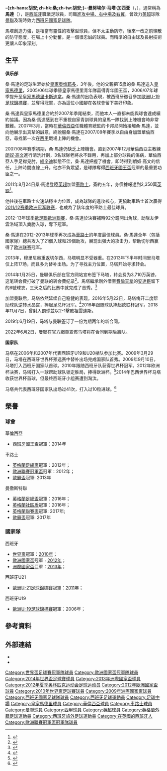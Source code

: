 {{noteTA|G1=足球|G2=laliga|G3=EPL|G4=MUFC|G5=UEFA
|T=zh-hans:胡安·马塔;zh-hk:桑·馬達;zh-tw:胡安·馬塔;
|1=zh-hans:马塔;zh-hk:馬達;zh-tw:馬塔;
|2=zh-hans:胡安·马塔;zh-hk:桑·馬達;zh-tw:胡安·馬塔;
}}
{{Spanish name|马塔（Mata）|加西亚（García）}}
{{Football player infobox
|          playername = 桑·馬達<br />''Juan Mata''
| image          = Zarya-MU (10).jpg
| image_size     = 250px
|             caption = 
|            fullname = Juan Manuel Mata García
|              height = {{height|meters=1.70}}
|            nickname = 
|         dateofbirth = {{birth date and age|1988|4|28}}
|         cityofbirth = [[布尔戈斯|布尔戈斯]]
|      countryofbirth = [[西班牙|西班牙]]
|         currentclub =
|          clubnumber = 
|            position = [[進攻中場|進攻中場]]、[[翼鋒|翼鋒]]
| youthyears1    = 1998–2003 |youthclubs1 = [[皇家奧維耶多|皇家奧維耶多]]
| youthyears2    = 2003–2006 |youthclubs2 = [[皇家马德里足球俱乐部|皇家马德里]]
| years1         = 2006–2007 |clubs1 = [[皇家馬德里卡斯蒂利亞足球俱樂部|皇家馬德里B隊]]       |caps1 = 39  |goals1 = 10
| years2         = 2007–2011 |clubs2 = [[瓦倫西亞足球俱乐部|華倫西亞]]                     |caps2 = 129 |goals2 = 33
| years3         = 2011–2014 |clubs3 = [[切尔西足球俱乐部|車路士]]                     |caps3 = 82  |goals3 = 18
| years4         = 2014–2022    |clubs4 = [[曼徹斯特聯足球俱樂部|曼聯]] |caps4 = 160 |goals4 = 33
| nationalyears1 = 2004      |nationalteam1 = 西班牙U16 |nationalcaps1 = 3  |nationalgoals1 = 2
| nationalyears2 = 2004      |nationalteam2 = 西班牙U17 |nationalcaps2 = 2  |nationalgoals2 = 1
| nationalyears3 = 2006–2007 |nationalteam3 = 西班牙U19 |nationalcaps3 = 13 |nationalgoals3 = 12
| nationalyears4 = 2007      |nationalteam4 = 西班牙U20 |nationalcaps4 = 5  |nationalgoals4 = 3
| nationalyears5 = 2007–2011 |nationalteam5 = [[西班牙21歲以下國家足球隊|西班牙U21]] |nationalcaps5 = 19 |nationalgoals5 = 5
| nationalyears6 = 2012      |nationalteam6 = 西班牙U23 |nationalcaps6 = 4  |nationalgoals6 = 0
| nationalyears7 = 2009–   |nationalteam7 = [[西班牙國家足球隊|西班牙]]             |nationalcaps7 = 41 |nationalgoals7 = 10
| medaltemplates =
{{Medal|Team|西班牙}}
{{Medal|W|[[歐洲U-19足球錦標賽|歐洲U-19足球錦標賽]]|[[2006年歐洲U-19足球錦標賽|2006]]}}
{{Medal|Third|[[国际足联联合会杯|联合会杯]]|[[2009年洲際國家盃|2009]]}}
{{Medal|W|[[世界盃足球賽|世界盃]]|[[2010年世界盃足球賽|2010]]}}
{{Medal|W|[[歐洲U-21足球錦標賽|歐洲U-21足球錦標賽]]|[[2011年歐洲U-21足球錦標賽|2011]]}}
{{Medal|W|[[歐洲國家盃|歐洲國家盃]]|[[2012年歐洲足球錦標賽|2012]]}}
{{Medal|RU|[[国际足联联合会杯|联合会杯]]|[[2013年洲際國家盃|2013]]}}
|            pcupdate = 2022年6月2日
|            ntupdate = 2017年6月13日
}}

'''-{zh-hans:胡安;zh-hk:桑;zh-tw:胡安;}-·曼努埃尔·马塔·加西亚'''（{{lang-es|Juan Manuel Mata García}}，{{bd|1988年|4月28日|catIdx=Mata, Juan}}），通常稱為'''馬達'''（{{lang|es|Juan Mata}}），是[[西班牙|西班牙]]職業足球員，司職[[中场|進攻中場、右中場及右翼]]，曾效力[[英超|英超]]球隊[[曼聯|曼聯]]及現時效力[[西班牙國家足球隊|西班牙國家足球隊]]。

馬塔創造力強，是相當有靈性的攻擊型球員，但不太主動防守，後來一改之前懶散的防守態度，在場上十分勤奮。是一個很忠誠的球員。而精準的自由球及長射技術更讓人印象深刻。

== 生平 ==
'''俱乐部'''

桑·馬達的足球生涯始於[[皇家奥维耶多|皇家奥维耶多]]，3年後，他的父親把15歲的桑·馬達送入[[皇家馬德里|皇家馬德里]]，2005/06年球季替皇家馬德里青年隊贏得青年國王盃，2006/07年球季提升至[[皇家馬德里卡斯蒂利亞足球俱樂部|皇家馬德里卡斯迪拿]]。桑·馬達的出色表現，被西班牙徵召參加[[歐洲U-19足球錦標賽|歐洲U-19足球錦標賽]]，並奪得冠軍，亦為這位小國腳在各球會留下美好印象。

桑·馬達與皇家馬德里合約於2007年季尾結束，而他本人一直都未能與球會達成續約協議。因為桑·馬達感到在不重視自家青訓球員的皇馬一隊找到上陣機會時非常艱難。2007年3月，當時在[[華倫西亞足球會|華倫西亞]]任職體育總監的卡邦尼開始接觸桑·馬達，並向他展示出真摯的誠意，終說服桑·馬達在2007/08年賽季以自由身加盟華倫西亞，尋找第一次在[[西甲|西甲]]戰場上陣的機會。

2007/08年賽季初期，桑·馬達仍缺乏上陣機會。直到2007年12月華倫西亞主教練[[朗奴·高文|朗奴·高文]]進行清洗計劃，3名球隊老將永不錄用，再加上部分球員的傷病，華倫西亞人手足襟見肘，[[維辛迪|維辛迪]]狀態不佳，桑·馬達把握了機會，即時得到朗奴·高文的信任，上陣時間直線上升。他亦不負眾望，是球隊奪得[[西班牙國王盃|西班牙國王盃]]冠軍的最重要功臣之一。

2011年8月24日桑·馬達登陸[[英超|英超]]加盟[[切尔西足球俱乐部|車路士]]，簽約五年，身價據報達到2,350萬[[英鎊|英鎊]]<ref>{{cite news |language=en |url=http://news.bbc.co.uk/sport2/hi/football/14656464.stm |title=Juan Mata completes move to Chelsea from Valencia |publisher=''[[BBC_Sport|BBC Sport]]'' |date=2011-08-24 |accessdate=2011-08-25 |archive-date=2011-08-24 |archive-url=https://web.archive.org/web/20110824171615/http://news.bbc.co.uk/sport2/hi/football/14656464.stm |dead-url=no }}</ref>。

他往後在車路士火速站穩主力位置，成為球隊的進攻核心，更協助車路士首次贏得[[2011/12赛季欧洲冠军联赛|2011/12赛季欧洲冠军联赛]]，也成為了該年度的車路士最佳球員。

2012-13年球季[[歐足聯歐洲聯賽|歐足聯歐洲聯賽]]，桑·馬達於決賽補時92分鐘開出角球，助隊友伊雲洛域頂入奠勝入球，奪下冠軍。

桑·馬達在2012-2013年球季再次成為[[切尔西足球俱乐部|車路士]]的年度最佳球員。桑·馬達全年（包括國家隊）總共攻入了21個入球和29個助攻，展现出强大的攻击力，帮助切尔西赢得了[[欧联杯|欧洲联赛]]冠军。

2013年，穆里尼奥重返切尔西，马塔明显不受器重。在2013年下半年时间里马塔仅上阵17场，而且多为替补出场。为了寻找主力位置，马塔开始寻求转会。

2014年1月25日，曼聯俱乐部在官方网站宣布签下马塔，转会费为3,710万英镑，这笔转会費打破了曼联的转会費纪录<ref>{{cite news |language=en |url=http://www.manutd.com/en/News-And-Features/Football-News/2014/Jan/Juan-Mata-completes-club-record-transfer-to-Manchester-United-from-Chelsea.aspx |title=Juan Mata signs for United |publisher=''[[曼聯|曼聯]]官網'' |date=2014-01-25 |accessdate=2014-01-25 |archive-date=2014-01-28 |archive-url=https://web.archive.org/web/20140128085513/http://www.manutd.com/en/News-And-Features/Football-News/2014/Jan/Juan-Mata-completes-club-record-transfer-to-Manchester-United-from-Chelsea.aspx |dead-url=no }}</ref>。馬塔繼承剛外借至[[費倫天拿足球會|費倫天拿]]的[[安德森·路易斯·迪·阿布努·奧利維拉|安達臣]]留下的8號球衣，三天之后的比赛中就完成了首秀。<ref>{{Cite web|title=胡安-马塔丨曼联一线队球员资料|url=https://www.manutd.com/zh/players-and-staff/detail/juan-mata|accessdate=2020-06-24|work=www.manutd.com|language=zh|archive-date=2020-06-25|archive-url=https://web.archive.org/web/20200625062147/https://www.manutd.com/zh/players-and-staff/detail/juan-mata|dead-url=no}}</ref>

加盟曼联后，马塔依然延续自己稳健的表现。2016年5月22日，马塔梅开二度帮助球队逆转水晶宫，捧起足总杯冠军。<ref>{{Cite web|title=足总杯-马塔扳平新刀加时绝杀 10人曼联逆转夺冠|url=http://sports.sina.com.cn/g/pl/2016-05-22/doc-ifxsktkp9117077.shtml|accessdate=2020-06-24|date=2016-05-22|last=斯科|work=sports.sina.com.cn|archive-date=2020-06-26|archive-url=https://web.archive.org/web/20200626151426/http://sports.sina.com.cn/g/pl/2016-05-22/doc-ifxsktkp9117077.shtml|dead-url=no}}</ref>2016年跟随球队捧起欧联杯冠军。2018年11月7日，曾射入罰球並以2-1擊敗祖雲達斯。

2019年6月19日，马塔与曼联签订了一份为期两年的新合同。

2022年6月2日，曼聯在官方網頁宣佈马塔将在合同到期后离队。

'''国家队'''

马塔在2006年和2007年代表西班牙U19和U20梯队参加比赛。2009年3月29日，马塔在西班牙世界杯预选赛中替补出场完成国家队首秀。2009年9月10日，马塔打入西班牙国家队首球。2010年跟随西班牙队获得世界杯冠军。2012年欧洲杯决赛，马塔打入一球帮助球队锁定胜局，捧得欧洲杯。<ref>{{Cite web|title=2012年欧洲杯决赛：西班牙4-0胜意大利蝉联冠军-中新网|url=http://www.chinanews.com/ty/2012/07-02/3999358.shtml|accessdate=2020-06-24|work=www.chinanews.com|archive-date=2020-06-26|archive-url=https://web.archive.org/web/20200626144416/http://www.chinanews.com/ty/2012/07-02/3999358.shtml|dead-url=no}}</ref>2014年巴西世界杯马塔收获世界杯首球，但最终西班牙小组赛遭到淘汰。

马塔共代表西班牙国家队出场过41次，打入过10粒进球。<ref>{{Cite web|title=马塔：渴望重返国家队，这支球队的未来充满期待|url=http://www.sohu.com/a/243183388_515187|accessdate=2020-06-24|work=www.sohu.com|language=en|archive-date=2020-06-29|archive-url=https://web.archive.org/web/20200629092550/https://www.sohu.com/a/243183388_515187|dead-url=no}}</ref>

== 榮譽 ==
=== 球會 ===
;華倫西亞
* [[西班牙國王盃|西班牙國王盃]]冠軍：2014年
;車路士
* [[英格蘭足總盃|英格蘭足總盃]]冠軍：2012年；
* [[歐洲聯賽冠軍盃|歐洲聯賽冠軍盃]]冠軍：2012年；
* [[歐霸盃|歐霸盃]]冠軍: 2013年
;曼徹斯特聯
* [[英格蘭足總盃|英格蘭足總盃]]冠軍：2016年；
* [[英格蘭社區盾|英格蘭社區盾]]冠軍：2016年；
* [[英格蘭聯賽盃|英格蘭聯賽盃]]冠軍: 2017年;
* [[歐霸盃|歐霸盃]]冠軍: 2017年

=== 國家隊 ===
;西班牙
* [[世界盃足球賽|世界盃]]冠軍：[[2010年世界盃足球賽|2010年]]；
* [[歐洲國家盃|歐洲國家盃]]冠軍﹕[[2012年歐洲國家盃|2012年]]；
* [[国际足联联合会杯足球赛|洲際國家盃]]亞軍：[[2013年洲際國家盃|2013年]]；

;西班牙U21
* [[歐洲U-21足球錦標賽|歐洲U-21足球錦標賽]]冠軍：[[2011年歐洲U-21足球錦標賽|2011年]]；

;西班牙U19
* [[歐洲U-19足球錦標賽|歐洲U-19足球錦標賽]]冠軍：2006年；

== 參考資料 ==
{{reflist}}

== 外部連結 ==
* {{Official website}}
*{{Soccerway}}

{{Navboxes colour
|title = 西班牙隊參賽名單
|bg = #DB000D
|fg = #FBEA0E
|bordercolor = Black
|list1 =
{{2009年聯合會盃西班牙參賽名單}}
{{Spain Squad 2010 World Cup}}
{{2012年歐洲足球錦標賽西班牙參賽名單}}
{{2012年奧運會男子足球西班牙參賽名單}}
{{2013年聯合會盃足球賽西班牙參賽名單}}
{{2014年世界杯足球赛西班牙参赛名单}}
}}
{{2012/13年英超PFA年度最佳陣容}}

{{DEFAULTSORT:Mata, Juan}}
[[Category:世界盃足球賽冠軍隊球員|Category:世界盃足球賽冠軍隊球員]]
[[Category:歐洲國家盃冠軍隊球員|Category:歐洲國家盃冠軍隊球員]]
[[Category:2014年世界盃足球賽球員|Category:2014年世界盃足球賽球員]]
[[Category:2013年洲際國家盃球員|Category:2013年洲際國家盃球員]]
[[Category:2012年夏季奥林匹克运动会足球运动员|Category:2012年夏季奥林匹克运动会足球运动员]]
[[Category:2012年歐洲國家盃球員|Category:2012年歐洲國家盃球員]]
[[Category:2010年世界盃足球賽球員|Category:2010年世界盃足球賽球員]]
[[Category:2009年洲際國家盃球員|Category:2009年洲際國家盃球員]]
[[Category:西班牙國家足球隊球員|Category:西班牙國家足球隊球員]]
[[Category:西班牙足球運動員|Category:西班牙足球運動員]]
[[Category:足球中場|Category:足球中場]]
[[Category:皇家馬德里球員|Category:皇家馬德里球員]]
[[Category:華倫西亞球員|Category:華倫西亞球員]]
[[Category:車路士球員|Category:車路士球員]]
[[Category:曼聯球員|Category:曼聯球員]]
[[Category:西甲球員|Category:西甲球員]]
[[Category:英超球員|Category:英超球員]]
[[Category:英格蘭外籍足球運動員|Category:英格蘭外籍足球運動員]]
[[Category:西班牙旅外足球運動員|Category:西班牙旅外足球運動員]]
[[Category:在英國的西班牙人|Category:在英國的西班牙人]]
[[Category:歐洲聯賽冠軍盃冠軍隊球員|Category:歐洲聯賽冠軍盃冠軍隊球員]]
